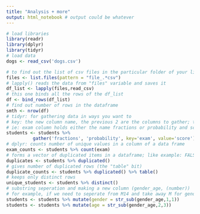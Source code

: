 ```yaml
---
title: "Analysis + more"
output: html_notebook # output could be whatever
---
```


```r
# load libraries
library(readr)
library(dplyr)
library(tidyr)
# load data
dogs <- read_csv('dogs.csv')
```

```r
# to find out the list of csv files in the particular folder of your liking (follows the pattern of ...)
files <- list.files(pattern = "file_.*csv")
# lapply() reads the data from "files" variable and saves it
df_list <- lapply(files,read_csv)
# this one binds all the rows of the df_list
df <- bind_rows(df_list)
# find out number of rows in the dataframe
smth <- nrow(df)
# tidyr: for gathering data in ways you want to
# key: the new column name, the previous 2 are the columns to gather; the value is whatever was stored in fractions and probability
# ie: exam column holds either the name fractions or probability and score corresponds to the fraction/probability
students <- students %>%
          gather('fractions', 'probability', key='exam', value='score')
# dplyr: counts number of unique values in a column of a data frame
exam_counts <- students %>% count(exam)
# forms a vector of duplicated items in a dataframe; like example: FALSE FALSE TRUE FALSE FALSE
duplicates <- students %>% duplicated()
# gives number of duplicated rows (the "table" bit)
duplicate_counts <- students %>% duplicated() %>% table()
# keeps only distinct rows
unique_students <- students %>% distinct()
# substring seperation and making a new column (gender_age, (number))
# for example, if we need to seperate from M14 and take away M for gender, then we do str_sub(gender_age, 1, 1)
students <- students %>% mutate(gender = str_sub(gender_age,1,1))
students <- students %>% mutate(age = str_sub(gender_age,2,3))
```